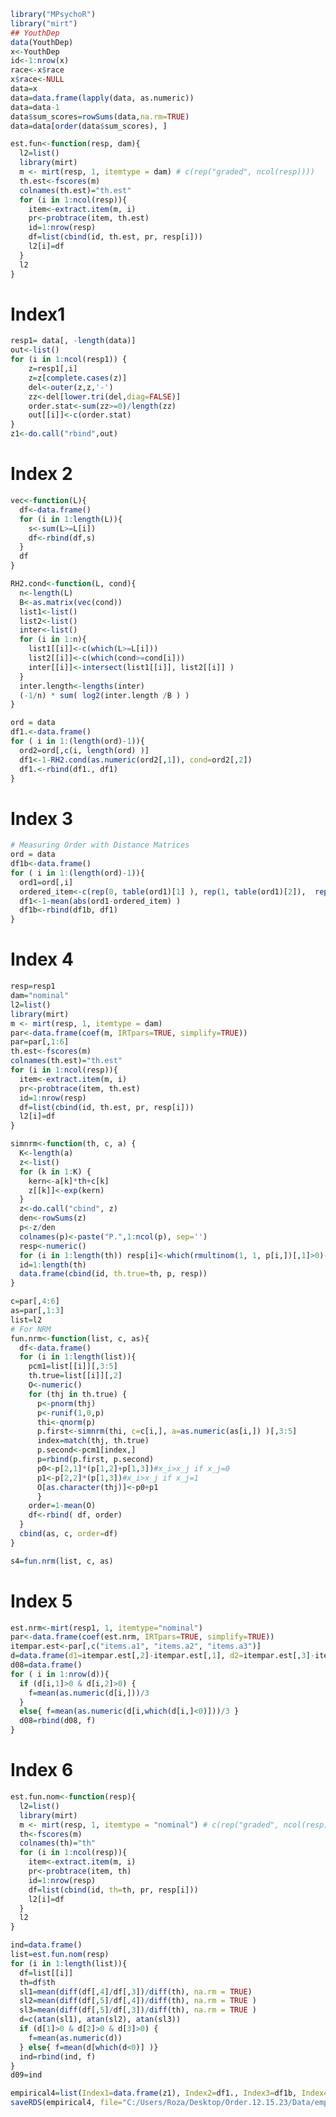 


```{r}
library("MPsychoR")
library("mirt")
## YouthDep
data(YouthDep)
x<-YouthDep
id<-1:nrow(x)
race<-x$race
x$race<-NULL
data=x
data=data.frame(lapply(data, as.numeric))
data=data-1
data$sum_scores=rowSums(data,na.rm=TRUE)
data=data[order(data$sum_scores), ]
```


```{r}
est.fun<-function(resp, dam){
  l2=list()
  library(mirt)
  m <- mirt(resp, 1, itemtype = dam) # c(rep("graded", ncol(resp))))
  th.est<-fscores(m)
  colnames(th.est)="th.est"
  for (i in 1:ncol(resp)){
    item<-extract.item(m, i)
    pr<-probtrace(item, th.est)
    id=1:nrow(resp)
    df=list(cbind(id, th.est, pr, resp[i]))
    l2[i]=df
  }
  l2
}
```



# Index1

```{r}
resp1= data[, -length(data)]
out<-list()
for (i in 1:ncol(resp1)) {
    z=resp1[,i]
    z=z[complete.cases(z)]
    del<-outer(z,z,'-')
    zz<-del[lower.tri(del,diag=FALSE)]
    order.stat<-sum(zz>=0)/length(zz)
    out[[i]]<-c(order.stat)
}
z1<-do.call("rbind",out)
```


# Index 2

```{r}
vec<-function(L){
  df<-data.frame()
  for (i in 1:length(L)){
    s<-sum(L>=L[i])
    df<-rbind(df,s)
  }
  df
}

RH2.cond<-function(L, cond){
  n<-length(L)
  B<-as.matrix(vec(cond))
  list1<-list()
  list2<-list()
  inter<-list()
  for (i in 1:n){
    list1[[i]]<-c(which(L>=L[i]))
    list2[[i]]<-c(which(cond>=cond[i]))
    inter[[i]]<-intersect(list1[[i]], list2[[i]] )
  }
  inter.length<-lengths(inter)
  (-1/n) * sum( log2(inter.length /B ) )
}
```


```{r}
ord = data
df1.<-data.frame()
for ( i in 1:(length(ord)-1)){
  ord2=ord[,c(i, length(ord) )]
  df1<-1-RH2.cond(as.numeric(ord2[,1]), cond=ord2[,2])
  df1.<-rbind(df1., df1)
}
```


# Index 3

```{r}
# Measuring Order with Distance Matrices
ord = data
df1b<-data.frame()
for ( i in 1:(length(ord)-1)){
  ord1=ord[,i]
  ordered_item<-c(rep(0, table(ord1)[1] ), rep(1, table(ord1)[2]),  rep(2, table(ord1)[3]) )
  df1<-1-mean(abs(ord1-ordered_item) )
  df1b<-rbind(df1b, df1)
}
```


# Index 4

```{r}
resp=resp1
dam="nominal"
l2=list()
library(mirt)
m <- mirt(resp, 1, itemtype = dam)
par<-data.frame(coef(m, IRTpars=TRUE, simplify=TRUE))
par=par[,1:6]
th.est<-fscores(m)
colnames(th.est)="th.est"
for (i in 1:ncol(resp)){
  item<-extract.item(m, i)
  pr<-probtrace(item, th.est)
  id=1:nrow(resp)
  df=list(cbind(id, th.est, pr, resp[i]))
  l2[i]=df
}
```


```{r}
simnrm<-function(th, c, a) {
  K<-length(a)
  z<-list()
  for (k in 1:K) {
    kern<-a[k]*th+c[k]
    z[[k]]<-exp(kern)
  }
  z<-do.call("cbind", z)
  den<-rowSums(z)
  p<-z/den
  colnames(p)<-paste("P.",1:ncol(p), sep='')
  resp<-numeric()
  for (i in 1:length(th)) resp[i]<-which(rmultinom(1, 1, p[i,])[,1]>0)-1
  id=1:length(th)
  data.frame(cbind(id, th.true=th, p, resp))
}

c=par[,4:6]
as=par[,1:3]
list=l2
# For NRM
fun.nrm<-function(list, c, as){
  df<-data.frame()
  for (i in 1:length(list)){
    pcm1=list[[i]][,3:5]
    th.true=list[[i]][,2]
    O<-numeric()
    for (thj in th.true) {
      p<-pnorm(thj)
      p<-runif(1,0,p)
      thi<-qnorm(p)
      p.first<-simnrm(thi, c=c[i,], a=as.numeric(as[i,]) )[,3:5]
      index=match(thj, th.true)
      p.second<-pcm1[index,]
      p=rbind(p.first, p.second)
      p0<-p[2,1]*(p[1,2]+p[1,3])#x_i>x_j if x_j=0
      p1<-p[2,2]*(p[1,3])#x_i>x_j if x_j=1
      O[as.character(thj)]<-p0+p1
      }
    order=1-mean(O)
    df<-rbind( df, order)
  }
  cbind(as, c, order=df)
}

s4=fun.nrm(list, c, as)
```


# Index 5

```{r}
est.nrm<-mirt(resp1, 1, itemtype="nominal")
par<-data.frame(coef(est.nrm, IRTpars=TRUE, simplify=TRUE))
itempar.est<-par[,c("items.a1", "items.a2", "items.a3")]
d=data.frame(d1=itempar.est[,2]-itempar.est[,1], d2=itempar.est[,3]-itempar.est[,2])
d08=data.frame()
for ( i in 1:nrow(d)){
  if (d[i,1]>0 & d[i,2]>0) {
    f=mean(as.numeric(d[i,]))/3
  }
  else{ f=mean(as.numeric(d[i,which(d[i,]<0)]))/3 }
  d08=rbind(d08, f)
}
```


# Index 6

```{r}
est.fun.nom<-function(resp){
  l2=list()
  library(mirt)
  m <- mirt(resp, 1, itemtype = "nominal") # c(rep("graded", ncol(resp))))
  th<-fscores(m)
  colnames(th)="th"
  for (i in 1:ncol(resp)){
    item<-extract.item(m, i)
    pr<-probtrace(item, th)
    id=1:nrow(resp)
    df=list(cbind(id, th=th, pr, resp[i]))
    l2[i]=df
  }
  l2
}
```


```{r}
ind=data.frame()
list=est.fun.nom(resp)
for (i in 1:length(list)){
  df=list[[i]]
  th=df$th
  sl1=mean(diff(df[,4]/df[,3])/diff(th), na.rm = TRUE)
  sl2=mean(diff(df[,5]/df[,4])/diff(th), na.rm = TRUE )
  sl3=mean(diff(df[,5]/df[,3])/diff(th), na.rm = TRUE )
  d=c(atan(sl1), atan(sl2), atan(sl3))
  if (d[1]>0 & d[2]>0 & d[3]>0) {
    f=mean(as.numeric(d))
  } else{ f=mean(d[which(d<0)] )}
  ind=rbind(ind, f)
}
d09=ind
```


```{r}
empirical4=list(Index1=data.frame(z1), Index2=df1., Index3=df1b, Index4=data.frame(s4[,7]), Index5=d08, Index6=d09)
saveRDS(empirical4, file="C:/Users/Roza/Desktop/Order.12.15.23/Data/empirical4.RData")
```





